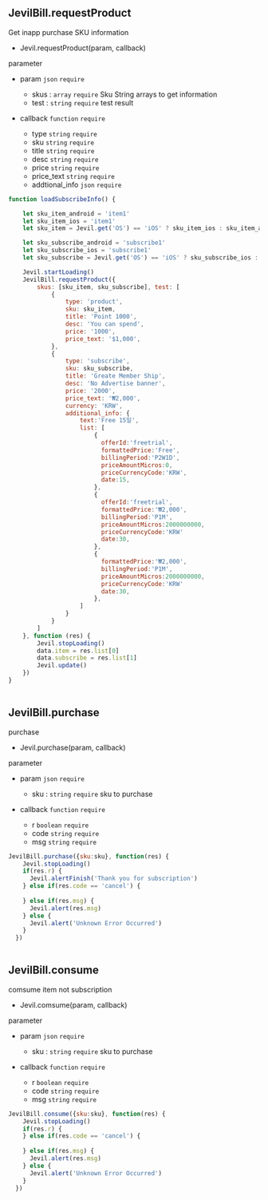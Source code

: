 
## JevilBill.requestProduct

Get inapp purchase SKU information

- Jevil.requestProduct(param, callback)

parameter

- param `json` `require`
    - skus : `array` `require` 
      Sku String arrays to get information
    - test : `string` `require` 
      test result
    
- callback `function` `require` 
    - type `string` `require`  
    - sku `string` `require`  
    - title `string` `require`  
    - desc `string` `require`  
    - price `string` `require` 
    - price_text `string` `require`
    - addtional_info `json` `require` 
   

```js filename="Example code"
function loadSubscribeInfo() {

    let sku_item_android = 'item1'
    let sku_item_ios = 'item1'
    let sku_item = Jevil.get('OS') == 'iOS' ? sku_item_ios : sku_item_android

    let sku_subscribe_android = 'subscribe1'
    let sku_subscribe_ios = 'subscribe1'
    let sku_subscribe = Jevil.get('OS') == 'iOS' ? sku_subscribe_ios : sku_subscribe_android

    Jevil.startLoading()
    JevilBill.requestProduct({
        skus: [sku_item, sku_subscribe], test: [
            {
                type: 'product',
                sku: sku_item,
                title: 'Point 1000',
                desc: 'You can spend',
                price: '1000',
                price_text: '$1,000',
            },
            {
                type: 'subscribe',
                sku: sku_subscribe,
                title: 'Greate Member Ship',
                desc: 'No Advertise banner',
                price: '2000',
                price_text: '₩2,000',
                currency: 'KRW',
                additional_info: {
                    text:'Free 15일',
                    list: [
                        {
                          offerId:'freetrial',
                          formattedPrice:'Free',
                          billingPeriod:'P2W1D',
                          priceAmountMicros:0,
                          priceCurrencyCode:'KRW',
                          date:15,
                        },
                        {
                          offerId:'freetrial',
                          formattedPrice:'₩2,000',
                          billingPeriod:'P1M',
                          priceAmountMicros:2000000000,
                          priceCurrencyCode:'KRW'
                          date:30,
                        }, 
                        {
                          formattedPrice:'₩2,000',
                          billingPeriod:'P1M',
                          priceAmountMicros:2000000000,
                          priceCurrencyCode:'KRW'
                          date:30,
                        }, 
                    ]
                }
            }
        ]
    }, function (res) {
        Jevil.stopLoading()
        data.item = res.list[0]
        data.subscribe = res.list[1]
        Jevil.update()
    })
}
  
```


## JevilBill.purchase

purchase 

- Jevil.purchase(param, callback)

parameter

- param `json` `require`
    - sku : `string` `require` 
      sku to purchase
    
- callback `function` `require` 
    - r `boolean` `require`  
    - code `string` `require`  
    - msg `string` `require`  
   

```js filename="Example code"
JevilBill.purchase({sku:sku}, function(res) {
    Jevil.stopLoading()  
    if(res.r) {
      Jevil.alertFinish('Thank you for subscription')
    } else if(res.code == 'cancel') {
      
    } else if(res.msg) {
      Jevil.alert(res.msg) 
    } else {
      Jevil.alert('Unknown Error Occurred') 
    }
  })
  
```


## JevilBill.consume

comsume item not subscription

- Jevil.comsume(param, callback)

parameter

- param `json` `require`
    - sku : `string` `require` 
      sku to purchase
    
- callback `function` `require` 
    - r `boolean` `require`  
    - code `string` `require`  
    - msg `string` `require`  
   

```js filename="Example code"
JevilBill.consume({sku:sku}, function(res) {
    Jevil.stopLoading()  
    if(res.r) {
    } else if(res.code == 'cancel') {
      
    } else if(res.msg) {
      Jevil.alert(res.msg) 
    } else {
      Jevil.alert('Unknown Error Occurred') 
    }
  })
  
```
